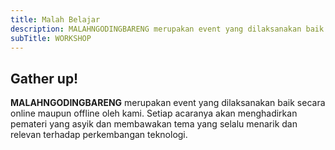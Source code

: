 ```yaml
---
title: Malah Belajar
description: MALAHNGODINGBARENG merupakan event yang dilaksanakan baik secara online maupun offline oleh kami.
subTitle: WORKSHOP
---
```


## Gather up!

**MALAHNGODINGBARENG** merupakan event yang dilaksanakan baik secara online maupun offline oleh kami. Setiap acaranya akan menghadirkan pemateri yang asyik dan membawakan tema yang selalu menarik dan relevan terhadap perkembangan teknologi.
